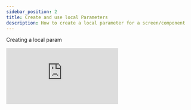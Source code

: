 ```yaml
---
sidebar_position: 2
title: Create and use local Parameters
description: How to create a local parameter for a screen/component
---
```



Creating a local param
<div style={{ position: 'relative', paddingBottom: 'calc(56.018518518518526% + 41px)', height: 0, width: '100%' }}>
    <iframe
    src="https://demo.arcade.software/pfZwHD0iv5PGN9m4S9Pv?embed&embed_mobile=tab&embed_desktop=inline&show_copy_link=true"
    title="creating a screen parameter"
    frameBorder="0"
    loading="lazy"
    allowFullScreen
    allow="clipboard-write"
    style={{ position: 'absolute', top: 0, left: 0, width: '100%', height: '100%', colorScheme: 'light' }}
    />
</div>


Connect a property to a parameter and create param out of one
    <div style={{ position: 'relative', paddingBottom: 'calc(56.018518518518526% + 41px)', height: 0, width: '100%' }}>
      <iframe
        src="https://demo.arcade.software/1AsVelul8HWr1T5XCc6F?embed&embed_mobile=tab&embed_desktop=inline&show_copy_link=true"
        title="Connect a parameter to a widget"
        frameBorder="0"
        loading="lazy"
        allowFullScreen
        allow="clipboard-write"
        style={{ position: 'absolute', top: 0, left: 0, width: '100%', height: '100%', colorScheme: 'light' }}
      />
    </div>


  return (
    <div style={{ position: 'relative', paddingBottom: 'calc(56.018518518518526% + 41px)', height: 0, width: '100%' }}>
      <iframe
        src="https://demo.arcade.software/ZKgdQlch6JFd5GgMEbdq?embed&embed_mobile=tab&embed_desktop=inline&show_copy_link=true"
        title="Arcade Flow (Fri Feb 21 2025)"
        frameBorder="0"
        loading="lazy"
        allowFullScreen
        allow="clipboard-write"
        style={{ position: 'absolute', top: 0, left: 0, width: '100%', height: '100%', colorScheme: 'light' }}
      />
    </div>
